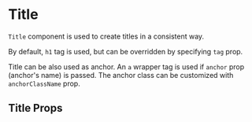 


<Meta title="Components|Title" component={Title} />

# Title

`Title` component is used to create titles in a consistent way.

By default, `h1` tag is used, but can be overridden by specifying `tag` prop.

<Preview>
    <Story name="Default">
        <div className="storybook-container">
            <Title>Title example</Title>
            <Lorem />
        </div>
    </Story>
</Preview>

Title can be also used as anchor. An `a` wrapper tag is used if `anchor` prop (anchor's name) is passed.
The anchor class can be customized with `anchorClassName` prop.

<Preview>
    <Story name="Title anchor">
        <div className="storybook-container">
            <Title anchor="title-1">Anchor title</Title>
            <Lorem />
            <Title anchor="title-2" anchorClassName="color-primary">
                Anchor title with custom class
            </Title>
            <Lorem />
        </div>
    </Story>
</Preview>

## Title Props

<Props of={Title} />
